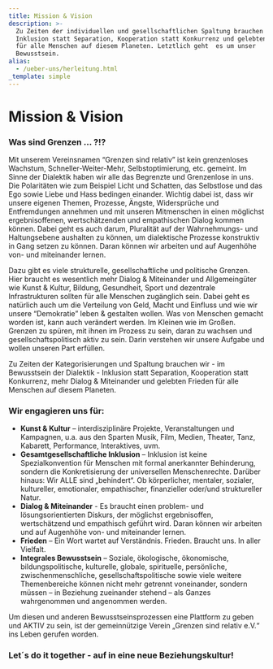 ```yaml
---
title: Mission & Vision
description: >-
  Zu Zeiten der individuellen und gesellschaftlichen Spaltung brauchen wir
  Inklusion statt Separation, Kooperation statt Konkurrenz und gelebten Frieden
  für alle Menschen auf diesem Planeten. Letztlich geht  es um unser
  Bewusstsein.
alias:
  - /ueber-uns/herleitung.html
_template: simple
---
```


# Mission & Vision

### Was sind Grenzen ... ?!?

Mit unserem Vereinsnamen “Grenzen sind relativ” ist kein grenzenloses Wachstum, Schneller-Weiter-Mehr, Selbstoptimierung, etc. gemeint. Im Sinne der Dialektik haben wir alle das Begrenzte und Grenzenlose in uns. Die Polaritäten wie zum Beispiel Licht und Schatten, das Selbstlose und das Ego sowie Liebe und Hass bedingen einander. Wichtig dabei ist, dass wir unsere eigenen Themen, Prozesse, Ängste, Widersprüche und Entfremdungen annehmen und mit unseren Mitmenschen in einen möglichst ergebnisoffenen, wertschätzenden und empathischen Dialog kommen können. Dabei geht es auch darum, Pluralität auf der Wahrnehmungs- und Haltungsebene aushalten zu können, um dialektische Prozesse konstruktiv in Gang setzen zu können. Daran können wir arbeiten und auf Augenhöhe von- und miteinander lernen.

Dazu gibt es viele strukturelle, gesellschaftliche und politische Grenzen. Hier braucht es wesentlich mehr Dialog & Miteinander und Allgemeingüter wie Kunst & Kultur, Bildung, Gesundheit, Sport und dezentrale Infrastrukturen sollten für alle Menschen zugänglich sein. Dabei geht es natürlich auch um die Verteilung von Geld, Macht und Einfluss und wie wir unsere “Demokratie” leben & gestalten wollen. Was von Menschen gemacht worden ist, kann auch verändert werden. Im Kleinen wie im Großen. Grenzen zu spüren, mit ihnen im Prozess zu sein, daran zu wachsen und gesellschaftspolitisch aktiv zu sein. Darin verstehen wir unsere Aufgabe und wollen unseren Part erfüllen.

Zu Zeiten der Kategorisierungen und Spaltung brauchen wir - im Bewusstsein der Dialektik - Inklusion statt Separation, Kooperation statt Konkurrenz, mehr Dialog & Miteinander und gelebten Frieden für alle Menschen auf diesem Planeten.

### Wir engagieren uns für:

* **Kunst & Kultur** – interdisziplinäre Projekte, Veranstaltungen und Kampagnen, u.a. aus den Sparten Musik, Film, Medien, Theater, Tanz, Kabarett, Performance, Interaktives, uvm.
* **Gesamtgesellschaftliche Inklusion** – Inklusion ist keine Spezialkonvention für Menschen mit formal anerkannter Behinderung, sondern die Konkretisierung der universellen Menschenrechte. Darüber hinaus: Wir ALLE sind „behindert“. Ob körperlicher, mentaler, sozialer, kultureller, emotionaler, empathischer, finanzieller oder/und struktureller Natur.
* **Dialog & Miteinander** - Es braucht einen problem- und lösungsorientierten Diskurs, der möglichst ergebnisoffen, wertschätzend und empathisch geführt wird. Daran können wir arbeiten und auf Augenhöhe von- und miteinander lernen.
* **Frieden** – Ein Wort wartet auf Verständnis. Frieden. Braucht uns. In aller Vielfalt.
* **Integrales Bewusstsein** – Soziale, ökologische, ökonomische, bildungspolitische, kulturelle, globale, spirituelle, persönliche, zwischenmenschliche, gesellschaftspolitische sowie viele weitere Themenbereiche können nicht mehr getrennt voneinander, sondern müssen – in Beziehung zueinander stehend – als Ganzes wahrgenommen und angenommen werden.

Um diesen und anderen Bewusstseinsprozessen eine Plattform zu geben und AKTIV zu sein, ist der gemeinnützige Verein „Grenzen sind relativ e.V.“ ins Leben gerufen worden.

### Let´s do it together - auf in eine neue Beziehungskultur!

